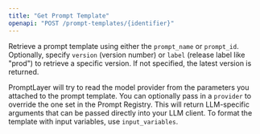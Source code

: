 ```yaml
---
title: "Get Prompt Template"
openapi: "POST /prompt-templates/{identifier}"
---
```


Retrieve a prompt template using either the `prompt_name` or `prompt_id`. Optionally, specify `version` (version number) or `label` (release label like "prod") to retrieve a specific version. If not specified, the latest version is returned.

PromptLayer will try to read the model provider from the parameters you attached to the prompt template. You can optionally pass in a `provider` to override the one set in the Prompt Registry. This will return LLM-specific arguments that can be passed directly into your LLM client. To format the template with input variables, use `input_variables`.
